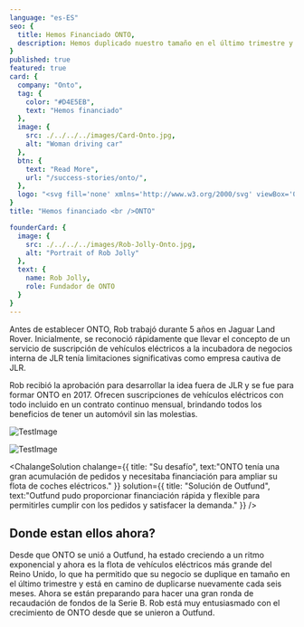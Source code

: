 ```yaml
---
language: "es-ES"
seo: {
  title: Hemos Financiado ONTO,
  description: Hemos duplicado nuestro tamaño en el último trimestre y debemos duplicar nuestro tamaño nuevamente este trimestre
}
published: true
featured: true
card: {
  company: "Onto",
  tag: {
    color: "#D4E5EB",
    text: "Hemos financiado"
  },
  image: {
    src: ./../../../images/Card-Onto.jpg,
    alt: "Woman driving car"
  },
  btn: {
    text: "Read More",
    url: "/success-stories/onto/",
  },
  logo: "<svg fill='none' xmlns='http://www.w3.org/2000/svg' viewBox='0 0 98 24'><path d='M26.352.646v22.396h6.755v-9.805l14.478 10.756V1.597h-6.757v9.608L26.352.646Z' fill='#fff'/><path fill-rule='evenodd' clip-rule='evenodd' d='M72.77 12.32c0-6.27 5.278-11.08 12.264-11.08 6.985 0 12.263 4.81 12.263 11.08 0 6.27-5.278 11.08-12.263 11.08-6.986 0-12.265-4.81-12.265-11.08Zm6.952-.001a5.311 5.311 0 1 0 10.623 0 5.31 5.31 0 0 0-5.311-5.312 5.31 5.31 0 0 0-5.312 5.312Z' fill='#fff'/><path d='M49.754 1.598h22.75V7.76h-7.898v15.281h-6.954V7.761h-7.898V1.598Z' fill='#fff'/><path fill-rule='evenodd' clip-rule='evenodd' d='M0 12.32C0 6.05 5.28 1.24 12.264 1.24c6.985 0 12.265 4.81 12.265 11.08 0 6.27-5.28 11.08-12.265 11.08S0 18.59 0 12.32Zm6.953-.001a5.311 5.311 0 1 0 10.623 0 5.31 5.31 0 0 0-5.312-5.312 5.31 5.31 0 0 0-5.311 5.312Z' fill='#fff'/></svg>"
}
title: "Hemos financiado <br />ONTO"

founderCard: {
  image: {
    src: ./../../../images/Rob-Jolly-Onto.jpg,
    alt: "Portrait of Rob Jolly"
  },
  text: {
    name: Rob Jolly,
    role: Fundador de ONTO
  }
}
---
```


<Text>

Antes de establecer ONTO, Rob trabajó durante 5 años en Jaguar Land Rover. Inicialmente, se reconoció rápidamente que llevar el concepto de un servicio de suscripción de vehículos eléctricos a la incubadora de negocios interna de JLR tenía limitaciones significativas como empresa cautiva de JLR.

Rob recibió la aprobación para desarrollar la idea fuera de JLR y se fue para formar ONTO en 2017. Ofrecen suscripciones de vehículos eléctricos con todo incluido en un contrato continuo mensual, brindando todos los beneficios de tener un automóvil sin las molestias.

</Text>

<PhotoStrip>

![TestImage](./../../../images/sucess-stories/onto/phone.jpg)

![TestImage](./../../../images/sucess-stories/onto/onto-customers.jpg)

</PhotoStrip>

<ChalangeSolution 
  chalange={{
    title: "Su desafío", 
    text:"ONTO tenía una gran acumulación de pedidos y necesitaba financiación para ampliar su flota de coches eléctricos."
  }}
  solution={{
    title: "Solución de Outfund", 
    text:"Outfund pudo proporcionar financiación rápida y flexible para permitirles cumplir con los pedidos y satisfacer la demanda."
  }}
/>

<Quote text="¡Hemos duplicado nuestro tamaño en el último trimestre y debemos duplicar nuestro tamaño nuevamente este trimestre!" by="Rob Jolly" role="Fundador de ONTO" />

## Donde estan ellos ahora?
Desde que ONTO se unió a Outfund, ha estado creciendo a un ritmo exponencial y ahora es la flota de vehículos eléctricos más grande del Reino Unido, lo que ha permitido que su negocio se duplique en tamaño en el último trimestre y está en camino de duplicarse nuevamente cada seis meses. Ahora se están preparando para hacer una gran ronda de recaudación de fondos de la Serie B. Rob está muy entusiasmado con el crecimiento de ONTO desde que se unieron a Outfund.
